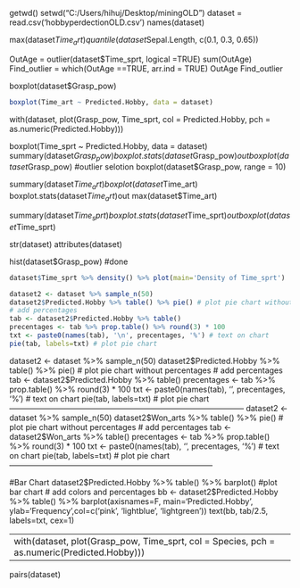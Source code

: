 getwd()
setwd("C:/Users/hihuj/Desktop/miningOLD")
dataset = read.csv('hobbyperdectionOLD.csv')
names(dataset)

max(dataset$Time_art)
quantile(dataset$Sepal.Length, c(0.1, 0.3, 0.65))

OutAge = outlier(dataset$Time_sprt, logical =TRUE)
sum(OutAge)
Find_outlier = which(OutAge ==TRUE, arr.ind = TRUE)
OutAge
Find_outlier

boxplot(dataset$Grasp_pow)
```r
boxplot(Time_art ~ Predicted.Hobby, data = dataset)

```


with(dataset, plot(Grasp_pow, Time_sprt, col = Predicted.Hobby, pch = as.numeric(Predicted.Hobby)))

boxplot(Time_sprt ~ Predicted.Hobby, data = dataset)
summary(dataset$Grasp_pow)
boxplot.stats(dataset$Grasp_pow)$out
boxplot(dataset$Grasp_pow)
#outlier selotion
boxplot(dataset$Grasp_pow, range = 10)

summary(dataset$Time_art)
boxplot(dataset$Time_art)
boxplot.stats(dataset$Time_art)$out
max(dataset$Time_art)


summary(dataset$Time_sprt)
boxplot.stats(dataset$Time_sprt)$out
boxplot(dataset$Time_sprt)

str(dataset)
attributes(dataset)

hist(dataset$Grasp_pow) #done

```r
dataset$Time_sprt %>% density() %>% plot(main='Density of Time_sprt')

```

```r
dataset2 <- dataset %>% sample_n(50)
dataset2$Predicted.Hobby %>% table() %>% pie() # plot pie chart without percentages
# add percentages
tab <- dataset2$Predicted.Hobby %>% table()
precentages <- tab %>% prop.table() %>% round(3) * 100 
txt <- paste0(names(tab), '\n', precentages, '%') # text on chart
pie(tab, labels=txt) # plot pie chart
```
dataset2 <- dataset %>% sample_n(50)
dataset2$Predicted.Hobby %>% table() %>% pie() # plot pie chart without percentages
# add percentages
tab <- dataset2$Predicted.Hobby %>% table()
precentages <- tab %>% prop.table() %>% round(3) * 100 
txt <- paste0(names(tab), '\n', precentages, '%') # text on chart
pie(tab, labels=txt) # plot pie chart
------------------------------------------------------------------------------------------
dataset2 <- dataset %>% sample_n(50)
dataset2$Won_arts %>% table() %>% pie() # plot pie chart without percentages
# add percentages
tab <- dataset2$Won_arts %>% table()
precentages <- tab %>% prop.table() %>% round(3) * 100 
txt <- paste0(names(tab), '\n', precentages, '%') # text on chart
pie(tab, labels=txt) # plot pie chart
------------------------------------------------------------------------------


#Bar Chart
dataset2$Predicted.Hobby %>% table() %>% barplot() #plot bar chart
# add colors and percentages
bb <- dataset2$Predicted.Hobby %>% table() %>% barplot(axisnames=F, main='Predicted.Hobby', ylab='Frequency',col=c('pink', 'lightblue', 'lightgreen'))
text(bb, tab/2.5, labels=txt, cex=1)

-----------------------------------------------------------------------------
with(dataset, plot(Grasp_pow, Time_sprt, col = Species, pch = as.numeric(Predicted.Hobby)))
------------------------------------------------------------------------------
pairs(dataset)



